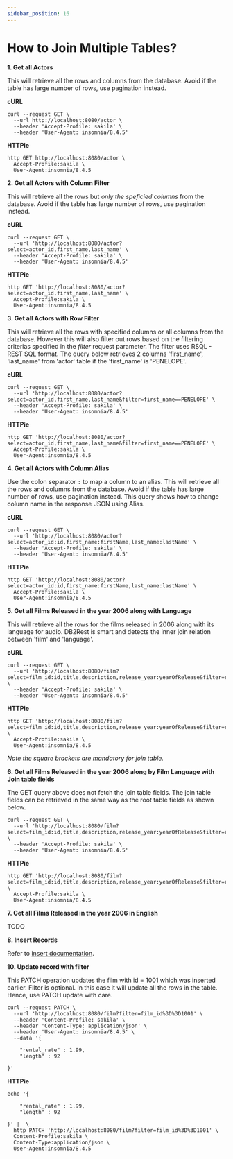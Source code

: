 ```yaml
---
sidebar_position: 16
---
```


# How to Join Multiple Tables?

**1. Get all Actors**

This will retrieve all the rows and columns from the database. Avoid if the table has large number of rows, use pagination instead.

**cURL**

```Shell
curl --request GET \
  --url http://localhost:8080/actor \
  --header 'Accept-Profile: sakila' \
  --header 'User-Agent: insomnia/8.4.5'
```
**HTTPie**

```Shell
http GET http://localhost:8080/actor \
  Accept-Profile:sakila \
  User-Agent:insomnia/8.4.5
```



**2. Get all Actors with Column Filter**

This will retrieve all the rows but *only the speficied columns* from the database. Avoid if the table has large number of rows, use pagination instead.

**cURL**

```Shell
curl --request GET \
  --url 'http://localhost:8080/actor?select=actor_id,first_name,last_name' \
  --header 'Accept-Profile: sakila' \
  --header 'User-Agent: insomnia/8.4.5'
```
**HTTPie**

```Shell
http GET 'http://localhost:8080/actor?select=actor_id,first_name,last_name' \
  Accept-Profile:sakila \
  User-Agent:insomnia/8.4.5
```


**3. Get all Actors with Row Filter**

This will retrieve all the rows with specified columns or all columns from the database. However this will also filter out rows based on the filtering criterias specified in the *filter* request
parameter. The filter uses RSQL - REST SQL format. The query below retrieves 2 columns 'first_name', 'last_name' from 'actor' table if the 'first_name' is 'PENELOPE'.

**cURL**

```Shell
curl --request GET \
  --url 'http://localhost:8080/actor?select=actor_id,first_name,last_name&filter=first_name==PENELOPE' \
  --header 'Accept-Profile: sakila' \
  --header 'User-Agent: insomnia/8.4.5'
```
**HTTPie**

```Shell
http GET 'http://localhost:8080/actor?select=actor_id,first_name,last_name&filter=first_name==PENELOPE' \
  Accept-Profile:sakila \
  User-Agent:insomnia/8.4.5
```


**4. Get all Actors with Column Alias**

Use the colon separator `:` to map a column to an alias.  This will retrieve all the rows and columns from the database. Avoid if the table has large number of rows, use pagination instead.
This query shows how to change column name in the response JSON using Alias.

**cURL**

```Shell
curl --request GET \
  --url 'http://localhost:8080/actor?select=actor_id:id,first_name:firstName,last_name:lastName' \
  --header 'Accept-Profile: sakila' \
  --header 'User-Agent: insomnia/8.4.5'
```
**HTTPie**

```Shell
http GET 'http://localhost:8080/actor?select=actor_id:id,first_name:firstName,last_name:lastName' \
  Accept-Profile:sakila \
  User-Agent:insomnia/8.4.5
```


**5. Get all Films Released in the year 2006 along with Language**

This will retrieve all the rows for the films released in 2006 along with its language for audio.
DB2Rest is smart and detects the inner join relation between 'film' and 'language'.

**cURL**

```Shell
curl --request GET \
  --url 'http://localhost:8080/film?select=film_id:id,title,description,release_year:yearOfRelease&filter=release_year==2006&join=language[]' \
  --header 'Accept-Profile: sakila' \
  --header 'User-Agent: insomnia/8.4.5'
```
**HTTPie**

```Shell
http GET 'http://localhost:8080/film?select=film_id:id,title,description,release_year:yearOfRelease&filter=release_year==2006&join=language[]' \
  Accept-Profile:sakila \
  User-Agent:insomnia/8.4.5
```

*Note the square brackets are mandatory for join table.*


**6. Get all Films Released in the year 2006 along by Film Language with Join table fields**

The GET query above does not fetch the join table fields. The join table fields can be retrieved in the same way as the root table fields as shown below.

```Shell
curl --request GET \
  --url 'http://localhost:8080/film?select=film_id:id,title,description,release_year:yearOfRelease&filter=release_year==2006&join=language[select=language_id:langId,name]' \
  --header 'Accept-Profile: sakila' \
  --header 'User-Agent: insomnia/8.4.5'
```
**HTTPie**

```Shell
http GET 'http://localhost:8080/film?select=film_id:id,title,description,release_year:yearOfRelease&filter=release_year==2006&join=language[select=language_id:langId,name]' \
  Accept-Profile:sakila \
  User-Agent:insomnia/8.4.5
```


**7. Get all Films Released in the year 2006 in English**

TODO


**8. Insert Records**

Refer to [insert documentation](https://db2rest.com/docs/category/insert-records).



**10. Update record with filter**

This PATCH operation updates the film with id = 1001 which was inserted earlier. Filter is optional. In this case it will update all the rows in the table. Hence, use PATCH update with care.

```Shell
curl --request PATCH \
  --url 'http://localhost:8080/film?filter=film_id%3D%3D1001' \
  --header 'Content-Profile: sakila' \
  --header 'Content-Type: application/json' \
  --header 'User-Agent: insomnia/8.4.5' \
  --data '{

	"rental_rate" : 1.99,
	"length" : 92

}'
```
**HTTPie**

```Shell
echo '{

	"rental_rate" : 1.99,
	"length" : 92

}' |  \
  http PATCH 'http://localhost:8080/film?filter=film_id%3D%3D1001' \
  Content-Profile:sakila \
  Content-Type:application/json \
  User-Agent:insomnia/8.4.5
```





